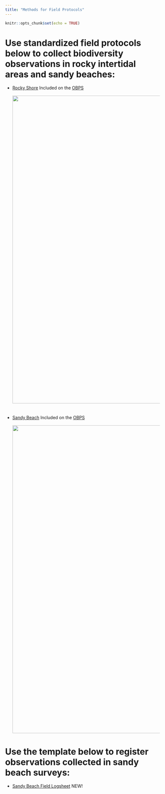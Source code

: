 ```yaml
---
title: "Methods for Field Protocols"
---
```


```r
knitr::opts_chunk$set(echo = TRUE)
```
# Use standardized field protocols below to collect biodiversity observations in rocky intertidal areas and sandy beaches:<br> 
- [Rocky Shore](https://repository.oceanbestpractices.org/handle/11329/1143) Included on the [OBPS](https://search.oceanbestpractices.org/){target="_blank"} 
<br>
<br>
<img width="1000px" src="images/rs_manual.png"/>
<br>
<br>
<br>
- [Sandy Beach](https://repository.oceanbestpractices.org/handle/11329/1145){target="_blank"} Included on the [OBPS](https://search.oceanbestpractices.org/){target="_blank"}
<br>
<br>
<img width="1000px" src="images/sb_manual.png"/>

# Use the template below to register observations collected in sandy beach surveys:
- [Sandy Beach Field Logsheet](protocols/FieldForm_SandyBeach.xlsx) NEW!

